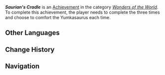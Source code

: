 {{Stub}}
{{Achievement Infobox
|id           = 84575
|order id     = 4099
|category     = Wonders of the World
|description  = Become friends with a little Yumkasaur.
|requirements = Choose to comfort the Yumkasaurus three times in ''[[How to Make Friends]]''.
|primogems    = 5
|tracking     = 
|topic        = 
|type         = Commission
|quest        = 
|hidden       = 1
}}
'''''Saurian's Cradle''''' is an [[Achievement]] in the category ''[[Wonders of the World]]''. To complete this achievement, the player needs to complete the {{Quest|How to Make Friends}} three times and choose to comfort the Yumkasaurus each time.

==Other Languages==
{{Other Languages
|en       = Saurian's Cradle
|zhs      = 龙的摇篮
|zhs_rm   = 
|zht      = 龍的搖籃
|zht_rm   = 
|zh_tl    = 
|ja       = 竜のゆりかご
|ja_rm    = Ryuu no Yurikago
|ja_tl    = Dragon's Cradle
|ko       = 용의 요람
|ko_tl    = 
|es       = La cuna de los saurios
|es_tl    = The Saurians' Cradle
|fr       = Berceau du saurien
|fr_tl    = Saurian's Cradle
|ru       = Колыбель заврианов
|ru_tl    = Saurians' Cradle
|th       = เปลของ Saurian
|th_rm    = 
|th_tl    = 
|vi       = Cái Nôi Của Saurian
|vi_tl    = 
|de       = Wiege der Saurier
|de_tl    = Cradle of Saurians
|id       = Palungan Saurian
|id_tl    = Saurian's Cradle
|pt       = Berço Sauriano
|pt_tl    = Saurian Cradle
|tr       = Sürüngenlerin Beşiği
|tr_tl    = 
|it       = Una culla per Saurici
|it_tl    = 
}}

==Change History==
{{Change History|5.0}}
<!--
==References==
{{Reflist}}
-->
==Navigation==
{{Achievement Navbox}}